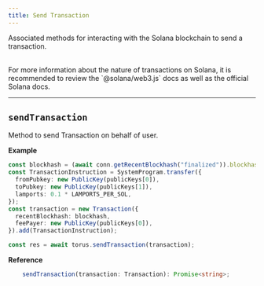 ```yaml
---
title: Send Transaction
---
```


Associated methods for interacting with the Solana blockchain to send a transaction.

<br />
For more information about the nature of transactions on Solana, it is recommended to review the `@solana/web3.js` docs as well as the official Solana
docs.

---

## `sendTransaction`

Method to send Transaction on behalf of user.

**Example**

```typescript
const blockhash = (await conn.getRecentBlockhash("finalized")).blockhash;
const TransactionInstruction = SystemProgram.transfer({
  fromPubkey: new PublicKey(publicKeys[0]),
  toPubkey: new PublicKey(publicKeys[1]),
  lamports: 0.1 * LAMPORTS_PER_SOL,
});
const transaction = new Transaction({
  recentBlockhash: blockhash,
  feePayer: new PublicKey(publicKeys[0]),
}).add(TransactionInstruction);

const res = await torus.sendTransaction(transaction);
```

**Reference**

```typescript
    sendTransaction(transaction: Transaction): Promise<string>;
```
